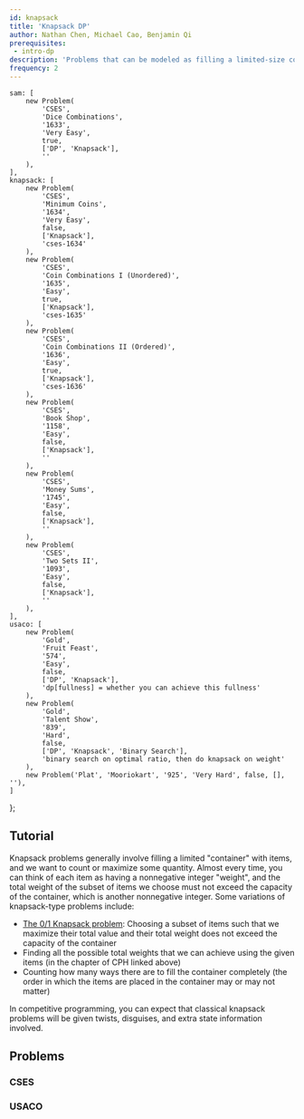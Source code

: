 ```yaml
---
id: knapsack
title: 'Knapsack DP'
author: Nathan Chen, Michael Cao, Benjamin Qi
prerequisites:
 - intro-dp
description: 'Problems that can be modeled as filling a limited-size container with items such that we count or optimize some quantity'
frequency: 2
---
```


	sam: [
		new Problem(
			'CSES',
			'Dice Combinations',
			'1633',
			'Very Easy',
			true,
			['DP', 'Knapsack'],
			''
		),
	],
	knapsack: [
		new Problem(
			'CSES',
			'Minimum Coins',
			'1634',
			'Very Easy',
			false,
			['Knapsack'],
			'cses-1634'
		),
		new Problem(
			'CSES',
			'Coin Combinations I (Unordered)',
			'1635',
			'Easy',
			true,
			['Knapsack'],
			'cses-1635'
		),
		new Problem(
			'CSES',
			'Coin Combinations II (Ordered)',
			'1636',
			'Easy',
			true,
			['Knapsack'],
			'cses-1636'
		),
		new Problem(
			'CSES',
			'Book Shop',
			'1158',
			'Easy',
			false,
			['Knapsack'],
			''
		),
		new Problem(
			'CSES',
			'Money Sums',
			'1745',
			'Easy',
			false,
			['Knapsack'],
			''
		),
		new Problem(
			'CSES',
			'Two Sets II',
			'1093',
			'Easy',
			false,
			['Knapsack'],
			''
		),
	],
	usaco: [
		new Problem(
			'Gold',
			'Fruit Feast',
			'574',
			'Easy',
			false,
			['DP', 'Knapsack'],
			'dp[fullness] = whether you can achieve this fullness'
		),
		new Problem(
			'Gold',
			'Talent Show',
			'839',
			'Hard',
			false,
			['DP', 'Knapsack', 'Binary Search'],
			'binary search on optimal ratio, then do knapsack on weight'
		),
		new Problem('Plat', 'Mooriokart', '925', 'Very Hard', false, [], ''),
	]
};

<!-- new Problem(
	'AC',
	'Knapsack 2',
	'contests/dp/tasks/dp_e',
	'Easy',
	false,
	['Knapsack'],
	'acdp-knapsack2'
), -->

## Tutorial

<Resources>
	<Resource source="CPH" title="7.4 Knapsack problems"></Resource>
</Resources>

Knapsack problems generally involve filling a limited \"container\" with items, and we want to count or maximize some quantity. Almost every time, you can think of each item as having a nonnegative integer \"weight\", and the total weight of the subset of items we choose must not exceed the capacity of the container, which is another nonnegative integer. Some variations of knapsack-type problems include:
- [The 0/1 Knapsack problem](https://www.geeksforgeeks.org/0-1-knapsack-problem-dp-10/): Choosing a subset of items such that we maximize their total value and their total weight does not exceed the capacity of the container
- Finding all the possible total weights that we can achieve using the given items (in the chapter of CPH linked above)
- Counting how many ways there are to fill the container completely (the order in which the items are placed in the container may or may not matter)

In competitive programming, you can expect that classical knapsack problems will be given twists, disguises, and extra state information involved. 
<!-- Common variations on Knapsack, followed by more challenging problems which feature variations on the state and additional algorithms. -->

<FocusProblem problem={problems.sam[0]} />

<IncompleteSection>

</IncompleteSection>

## Problems

### CSES

<Problems problems={problems.knapsack} />

### USACO

<Problems problems={problems.usaco} />

